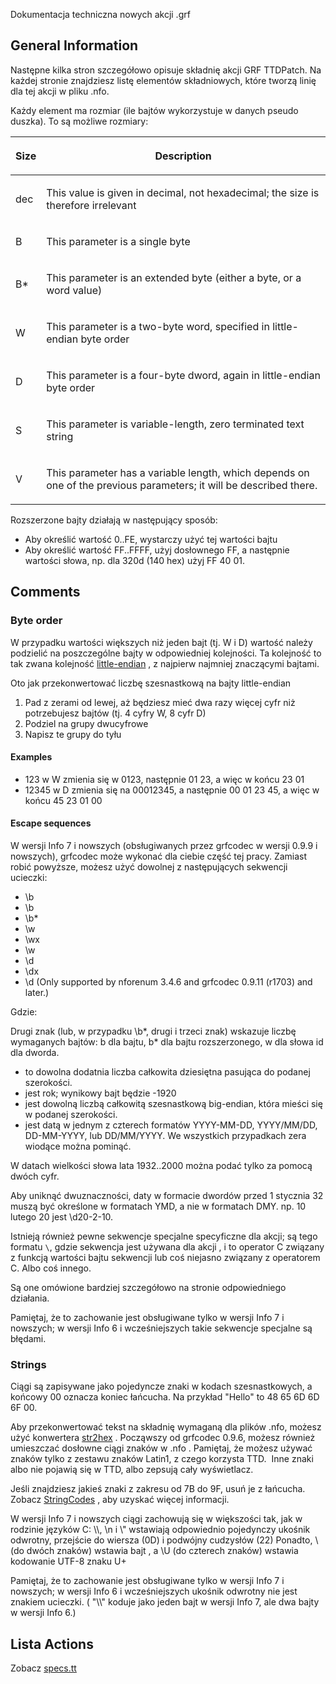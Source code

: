 {{pl/Development/NewGRF/inne strony|en=newgrf-specs.tt-wiki.net/wiki/GRFActionsDetailed|pl=pl/Development/NewGRF/NFO Specs/GRFActionsDetailed}}
<!--{{-}}<br>--><!--{{ambox | text = w trakcie edycji.}}--><!-- -->
Dokumentacja techniczna nowych akcji .grf

==General Information==

Następne kilka stron szczegółowo opisuje składnię akcji GRF TTDPatch. Na każdej stronie znajdziesz listę elementów składniowych, które tworzą linię dla tej akcji w pliku .nfo.

Każdy element ma rozmiar (ile bajtów wykorzystuje w danych pseudo duszka). To są możliwe rozmiary:

{|
!Size !!Description
|-
|dec ||This value is given in decimal, not hexadecimal; the size is therefore irrelevant
|-
|B ||This parameter is a single byte
|-
|B* ||This parameter is an extended byte (either a byte, or a word value)
|-
|W ||This parameter is a two-byte word, specified in little-endian byte order
|-
|D ||This parameter is a four-byte dword, again in little-endian byte order
|-
|S ||This parameter is variable-length, zero terminated text string
|-
|V ||This parameter has a variable length, which depends on one of the previous parameters; it will be described there.
|}

Rozszerzone bajty działają w następujący sposób:
* Aby określić wartość 0..FE, wystarczy użyć tej wartości bajtu
* Aby określić wartość FF..FFFF, użyj dosłownego FF, a następnie wartości słowa, np. dla 320d (140 hex) użyj FF 40 01.

==Comments==

===Byte order===

W przypadku wartości większych niż jeden bajt (tj. W i D) wartość należy podzielić na poszczególne bajty w odpowiedniej kolejności. Ta kolejność to tak zwana kolejność  [http://en.wikipedia.org/wiki/Endianness little-endian] , z najpierw najmniej znaczącymi bajtami.

Oto jak przekonwertować liczbę szesnastkową na bajty little-endian
#Pad z zerami od lewej, aż będziesz mieć dwa razy więcej cyfr niż potrzebujesz bajtów (tj. 4 cyfry W, 8 cyfr D)
#Podziel na grupy dwucyfrowe
#Napisz te grupy do tyłu

====Examples====

* 123 w W zmienia się w 0123, następnie 01 23, a więc w końcu 23 01
* 12345 w D zmienia się na 00012345, a następnie 00 01 23 45, a więc w końcu 45 23 01 00

====Escape sequences====

W wersji Info 7 i nowszych (obsługiwanych przez grfcodec w wersji 0.9.9 i nowszych), grfcodec może wykonać dla ciebie część tej pracy. Zamiast robić powyższe, możesz użyć dowolnej z następujących sekwencji ucieczki:

* \b<dec>
* \b<year>
* \b*<dec>
* \w<dec>
* \wx<hex>
* \w<date>
* \d<dec>
* \dx<hex>
* \d<date> (Only supported by nforenum 3.4.6 and grfcodec 0.9.11 (r1703) and later.)


Gdzie:

Drugi znak (lub, w przypadku \b*, drugi i trzeci znak) wskazuje liczbę wymaganych bajtów: b dla bajtu, b* dla bajtu rozszerzonego, w dla słowa id dla dworda.

* <dec> to dowolna dodatnia liczba całkowita dziesiętna pasująca do podanej szerokości.
* <year> jest rok; wynikowy bajt będzie <year>-1920
* <hex> jest dowolną liczbą całkowitą szesnastkową big-endian, która mieści się w podanej szerokości.
* <date> jest datą w jednym z czterech formatów YYYY-MM-DD, YYYY/MM/DD, DD-MM-YYYY, lub DD/MM/YYYY. We wszystkich przypadkach zera wiodące można pominąć.

W datach wielkości słowa lata 1932..2000 można podać tylko za pomocą dwóch cyfr.

Aby uniknąć dwuznaczności, daty w formacie dwordów przed 1 stycznia 32 muszą być określone w formatach YMD, a nie w formatach DMY. np. 10 lutego 20 jest \d20-2-10.


Istnieją również pewne sekwencje specjalne specyficzne dla akcji; są tego formatu <tt>\<action><operator></tt>, gdzie sekwencja jest używana dla akcji <tt><action></tt>, i <tt><operator></tt> to operator C związany z funkcją wartości bajtu sekwencji lub coś niejasno związany z operatorem C. Albo coś innego.

Są one omówione bardziej szczegółowo na stronie odpowiedniego działania.


Pamiętaj, że to zachowanie jest obsługiwane tylko w wersji Info 7 i nowszych; w wersji Info 6 i wcześniejszych takie sekwencje specjalne są błędami.

===Strings===

Ciągi są zapisywane jako pojedyncze znaki w kodach szesnastkowych, a końcowy 00 oznacza koniec łańcucha. Na przykład "Hello" to 48 65 6D 6D 6F 00.

Aby przekonwertować tekst na składnię wymaganą dla plików .nfo, możesz użyć konwertera [http://www.ttdpatch.net/cgi-bin/str2hex.pl str2hex] . Począwszy od grfcodec 0.9.6, możesz również umieszczać dosłowne ciągi znaków w .nfo . Pamiętaj, że możesz używać znaków tylko z zestawu znaków Latin1, z czego korzysta TTD. &nbsp;Inne znaki albo nie pojawią się w TTD, albo zepsują cały wyświetlacz.

Jeśli znajdziesz jakieś znaki z zakresu od 7B do 9F, usuń je z łańcucha. Zobacz  [[pl/Development/NewGRF/NFO Specs/StringCodes|StringCodes]] , aby uzyskać więcej informacji.

W wersji Info 7 i nowszych ciągi zachowują się w większości tak, jak w rodzinie języków C: \\, \n i  \" wstawiają odpowiednio pojedynczy ukośnik odwrotny, przejście do wiersza (0D) i podwójny cudzysłów (22) Ponadto, \<hex> (do dwóch znaków) wstawia bajt <hex>, a \U <hex> (do czterech znaków) wstawia kodowanie UTF-8 znaku U+<hex>

Pamiętaj, że to zachowanie jest obsługiwane tylko w wersji Info 7 i nowszych; w wersji Info 6 i wcześniejszych ukośnik odwrotny nie jest znakiem ucieczki. ( "\\"  koduje jako jeden bajt w wersji Info 7, ale dwa bajty w wersji Info 6.)

==Lista Actions==

Zobacz <!--[[Main Page]]-->[[pl/ExtraZi/specs.tt|specs.tt]]